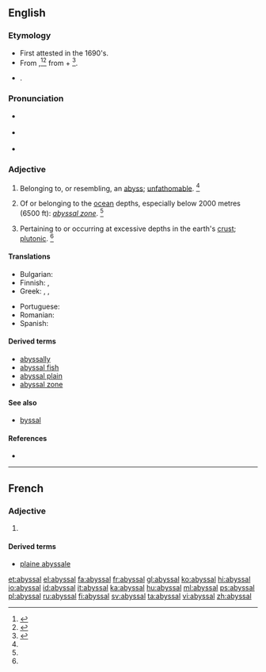 ==English==

===Etymology===
* First attested in the 1690's.
* From {{etyl|ML.|en}} {{term|abyssalis|lang=la}},<ref name=SOED>{{reference-book | last =| first = | authorlink =  | coauthors =  | editor =Brown, Lesley  | others =  | title = The Shorter Oxford English Dictionary | origdate =  | origyear = 1933| origmonth =  | url =  | format =  | accessdate =  | accessyear =  | accessmonth =  | edition = 5th | date =  | year =2003| month =  | publisher =Oxford University Press  | location =Oxford, UK | language =  | id =  | doi = | isbn =978-0-19-860575-7 | lccn = | ol = | pages =11| chapter =  | chapterurl =  | quote =}}</ref><ref name=RHD>{{reference-book | last =| first = | authorlink =  | coauthors =  | editor =Urdang, Laurence    | others =  | title = The Random House College Dictionary | origdate =  | origyear = 1975| origmonth =  | url =  | format =  | accessdate =  | accessyear =  | accessmonth =  | edition =  | date =  | year =1984| month =  | publisher =Random House, Inc.  | location = New York, NY | language =  | id =  | doi = | isbn =0-394-43600-8 | lccn = | ol = | pages =7| chapter =  | chapterurl =  | quote =}}</ref> from {{term|abyssus||abyss|lang=la}} + {{term|-alis||-al|lang=la}}<ref name=WI3>{{reference-book | last =| first = | authorlink =  | coauthors =  | editor =Gove, Philip Babcock    | others =  | title = Webster's Third International Dictionary of the English Language Unabridged | origdate =  | origyear = 1909 | origmonth =  | url =  | format =  | accessdate =  | accessyear =  | accessmonth =  | edition =  | date =  | year =1976  | month =  | publisher =G. & C. Merriam Co.  | location = Springfield, MA | language =  | id =  | doi = | isbn =0-87779-101-5 | lccn = | ol = | pages =9| chapter =  | chapterurl =  | quote =}}</ref>.
* {{suffix|abyss|al}}.

===Pronunciation===
* {{a|RP}} {{IPA|/əˈbɪs.l̩/}}
* {{a|US}} {{IPA|/əˈbɪs.l̩/}}
* {{rhymes|ɪsəl}}

===Adjective===
{{en-adj|-}}

# {{context|archaic|lang=en}} Belonging to, or resembling, an [[abyss]]; [[unfathomable]]. {{defdate|First attested in the mid 17<sup>th</sup> century.}}<ref name=SOED/>
# {{context|geography|lang=en}} Of or belonging to the [[ocean]] depths, especially below 2000 metres (6500 ft): ''[[abyssal zone]]''. {{defdate|First attested in the mid 19<sup>th</sup> century.}}<ref name=SOED/>
# {{context|geology|lang=en}} Pertaining to or occurring at excessive depths in the earth's [[crust]]; [[plutonic]]. {{defdate|First attested in the late 19<sup>th</sup> century.}}<ref name=SOED/>

====Translations====
{{trans-top|belonging to the ocean depths}}
* Bulgarian: {{t-|bg|дълбоководен}}
* Finnish: {{t+|fi|abyssinen}}, {{t+|fi|abyssaalinen}}
* Greek: {{t+|el|αβυσσαλέος|m|tr=avyssaléos|sc=Grek}}, {{t-|el|απειροβαθής|m|tr=apeirovathís|sc=Grek}}, {{t+|el|απύθμενος|m|tr=apýthmenos|sc=Grek}}
{{trans-mid}}
* Portuguese: {{t+|pt|abissal}}
* Romanian: {{t+|ro|abisal}}
* Spanish: {{t+|es|abisal}}
{{trans-bottom}}

====Derived terms====
* [[abyssally]]
* [[abyssal fish]]
* [[abyssal plain]] {{qualifier|physical geography}}
* [[abyssal zone]] {{qualifier|physical geography}}

====See also====
* [[byssal]]

====References====
<references/>
* {{R:Webster 1913}}

----

==French==

===Adjective===
{{fr-adj-al|abyss}}

# {{l/en|abyssal}}

====Derived terms====
* [[plaine abyssale]]

[[et:abyssal]]
[[el:abyssal]]
[[fa:abyssal]]
[[fr:abyssal]]
[[gl:abyssal]]
[[ko:abyssal]]
[[hi:abyssal]]
[[io:abyssal]]
[[id:abyssal]]
[[it:abyssal]]
[[ka:abyssal]]
[[hu:abyssal]]
[[ml:abyssal]]
[[ps:abyssal]]
[[pl:abyssal]]
[[ru:abyssal]]
[[fi:abyssal]]
[[sv:abyssal]]
[[ta:abyssal]]
[[vi:abyssal]]
[[zh:abyssal]]